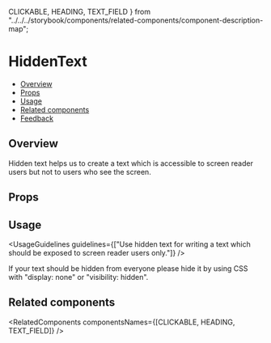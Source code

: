   CLICKABLE,
  HEADING,
  TEXT_FIELD
} from "../../../storybook/components/related-components/component-description-map";

<Meta of={HiddenTextStories} />

# HiddenText

- [Overview](#overview)
- [Props](#props)
- [Usage](#usage)
- [Related components](#related-components)
- [Feedback](#feedback)

## Overview

Hidden text helps us to create a text which is accessible to screen reader users but not to users who see the screen.

<Canvas>
  <Story of={HiddenTextStories.Overview} />
</Canvas>

## Props

<PropsTable />

## Usage

<UsageGuidelines
  guidelines={["Use hidden text for writing a text which should be exposed to screen reader users only."]}
/>

<Tip>
  If your text should be hidden from everyone please hide it by using CSS with "display: none" or "visibility: hidden".
</Tip>

## Related components

<RelatedComponents componentsNames={[CLICKABLE, HEADING, TEXT_FIELD]} />
